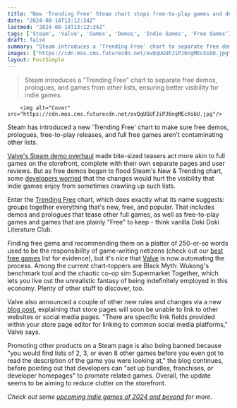 ```yaml
---
title: "New 'Trending Free' Steam chart stops free-to-play games and demos from spamming other lists on the storefront"
date: "2024-08-14T13:12:34Z"
lastmod: "2024-08-14T13:12:34Z"
tags: ['Steam', 'Valve', 'Games', 'Demos', 'Indie Games', 'Free Games']
draft: false
summary: "Steam introduces a 'Trending Free' chart to separate free demos, prologues, and games from other lists, ensuring better visibility for indie games."
images: ["https://cdn.mos.cms.futurecdn.net/ovQqUGUFJiPJ6ngMEcXsbU.jpg"]
layout: PostSimple
---
```

> Steam introduces a "Trending Free" chart to separate free demos, prologues, and games from other lists, ensuring better visibility for indie games.


        <img alt="Cover" src="https://cdn.mos.cms.futurecdn.net/ovQqUGUFJiPJ6ngMEcXsbU.jpg"/>
        
Steam has introduced a new 'Trending Free' chart to make sure free demos, prologues, free-to-play releases, and full free games aren't contaminating other lists.

[Valve's Steam demo overhaul](https://www.gamesradar.com/games/valve-overhauls-steam-demos-to-act-more-like-full-games-complete-with-user-reviews-and-chart-positions/) made bite-sized teasers act more akin to full games on the storefront, complete with their own separate pages and user reviews. But as free demos began to flood Steam's New & Trending chart, some [developers worried](https://www.gamesradar.com/games/as-steams-new-and-trending-chart-gets-flooded-with-demos-some-devs-worry-that-valves-rework-could-be-bad-news-for-indie-games/) that the changes would hurt the visibility that indie games enjoy from sometimes crawling up such lists.

Enter the [Trending Free](https://store.steampowered.com/) chart, which does exactly what its name suggests: groups together everything that's new, free, and popular. That includes demos and prologues that tease other full games, as well as free-to-play games and games that are plainly "Free" to keep - think vanilla Doki Doki Literature Club.

Finding free gems and recommending them on a platter of 250-or-so words used to be the responsibility of game-writing netizens (check out our [best free games](https://www.gamesradar.com/best-free-games-play-right-now/) list for evidence), but it's nice that [Valve](https://www.gamesradar.com/tag/valve/) is now automating the process. Among the current chart-toppers are Black Myth: Wukong's benchmark tool and the chaotic co-op sim Supermarket Together, which lets you live out the unrealistic fantasy of being indefinitely employed in this economy. Plenty of other stuff to discover, too.

Valve also announced a couple of other new rules and changes via a new [blog post](https://steamcommunity.com/groups/steamworks/announcements/detail/4201376568915048836), explaining that store pages will soon be unable to link to other websites or social media pages. "There are specific link fields provided within your store page editor for linking to common social media platforms," Valve says. 

Promoting other products on a Steam page is also being banned because "you would find lists of 2, 3, or even 8 other games before you even got to read the description of the game you were looking at," the blog continues, before pointing out that developers can "set up bundles, franchises, or developer homepages" to promote related games. Overall, the update seems to be aiming to reduce clutter on the storefront.

*Check out some *[<em>upcoming indie games of 2024 and beyond</em>](https://www.gamesradar.com/upcoming-indie-games/)* for more.*
        